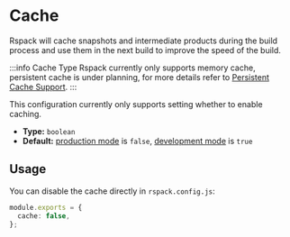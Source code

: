 # Cache

Rspack will cache snapshots and intermediate products during the build process and use them in the next build to improve the speed of the build.

:::info Cache Type
Rspack currently only supports memory cache, persistent cache is under planning, for more details refer to [Persistent Cache Support](/misc/planning/roadmap#persistent-cache-support).
:::

This configuration currently only supports setting whether to enable caching.

- **Type:** `boolean`
- **Default:** [production mode](config/mode#production) is `false`, [development mode](config/mode#development) is `true`

## Usage

You can disable the cache directly in `rspack.config.js`:

```ts title="rspack.config.js"
module.exports = {
  cache: false,
};
```
